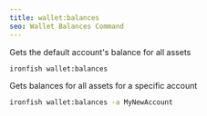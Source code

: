 ```yaml
---
title: wallet:balances
seo: Wallet Balances Command
---
```


Gets the default account's balance for all assets

```sh
ironfish wallet:balances
```

Gets balances for all assets for a specific account

```sh
ironfish wallet:balances -a MyNewAccount
```
